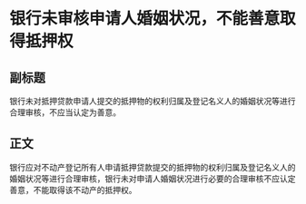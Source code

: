 # 银行未审核申请人婚姻状况，不能善意取得抵押权
## 副标题
银行未对抵押贷款申请人提交的抵押物的权利归属及登记名义人的婚姻状况等进行合理审核，不应当认定为善意。
## 正文
银行应对不动产登记所有人申请抵押贷款提交的抵押物的权利归属及登记名义人的婚姻状况等进行合理审核，银行未对申请人婚姻状况进行必要的合理审核不应认定善意，不能取得该不动产的抵押权。
